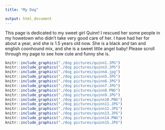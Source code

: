 ```yaml
---
title: "My Dog"

output: html_document
---
```


This page is dedicated to my sweet girl Quinn! I rescued her some people in my howetown who didn't take very good care of her. I have had her for about a year, and she is 1.5 years old now. She is a black and tan and english coonhound mix, and she is a sweet little angel baby! Please scroll through my page to see how cute and funny she is. 

```r
knitr::include_graphics("./dog pictures/quinn1.JPG") 
knitr::include_graphics("./dog pictures/quinn3.JPG")  
knitr::include_graphics("./dog pictures/quinn4.jpg")  
knitr::include_graphics("./dog pictures/quinn5.JPG")  
knitr::include_graphics("./dog pictures/quinn6.JPG") 
knitr::include_graphics("./dog pictures/quinn7.JPG") 
knitr::include_graphics("./dog pictures/quinn8.PNG")  
knitr::include_graphics("./dog pictures/quinn9.JPG")  
knitr::include_graphics("./dog pictures/quinn10.PNG")
knitr::include_graphics("./dog pictures/quinn11.JPG") 
knitr::include_graphics("./dog pictures/quinn12.JPG") 
knitr::include_graphics("./dog pictures/quinn13.JPG") 
knitr::include_graphics("./dog pictures/quinn14.PNG")  
knitr::include_graphics("./dog pictures/quinn15.JPG") 

```